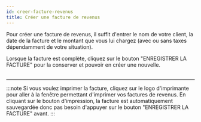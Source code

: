 ```yaml
---
id: creer-facture-revenus
title: Créer une facture de revenus
---
```



Pour créer une facture de revenus, il suffit d'entrer le nom de votre client, la date de la facture
et le montant que vous lui chargez (avec ou sans taxes dépendamment de votre situation).

<Image img={screenshot}/>
<br/>
Lorsque la facture est complète, cliquez sur le bouton "ENREGISTRER LA FACTURE"
pour la conserver et pouvoir en créer une nouvelle.

<br/>
<br/>
<hr/>

:::note
Si vous voulez imprimer la facture, cliquez sur le logo d'imprimante
pour aller à la fenêtre permettant d'imprimer vos factures de revenus.
En cliquant sur le bouton d'impression, la facture est automatiquement
sauvegardée donc pas besoin d'appuyer sur le bouton "ENREGISTRER LA FACTURE" avant.
:::

<br/>
<br/>

<Image img={screenshot2}/>
